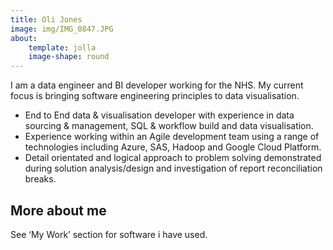 ```yaml
---
title: Oli Jones
image: img/IMG_0847.JPG
about:
    template: jolla
    image-shape: round
---
```




I am a data engineer and BI developer working for the NHS. 
My current focus is bringing software engineering principles to data visualisation.

- End to End data & visualisation developer with experience in data sourcing & management, SQL & workflow build and data visualisation.
- Experience working within an Agile development team using a range of technologies including Azure, SAS, Hadoop and Google Cloud Platform.
- Detail orientated and logical approach to problem solving demonstrated during solution analysis/design and investigation of report reconciliation breaks.

## More about me 

See 'My Work' section for software i have used.